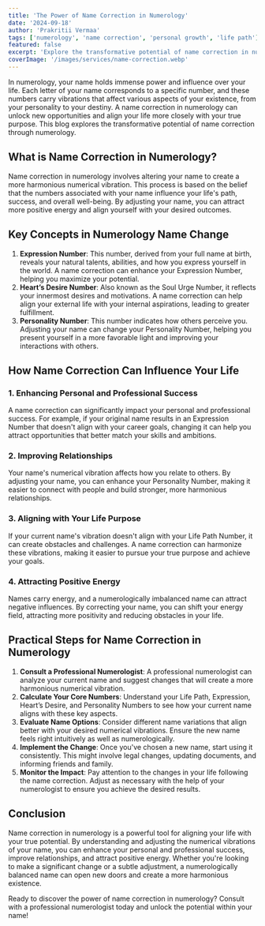 ---
title: 'The Power of Name Correction in Numerology'
date: '2024-09-18'
author: 'Prakritii Vermaa'
tags: ['numerology', 'name correction', 'personal growth', 'life path']
featured: false
excerpt: 'Explore the transformative potential of name correction in numerology and how it can align your life with your true purpose and attract positive energy.'
coverImage: '/images/services/name-correction.webp'
---

In numerology, your name holds immense power and influence over your life. Each letter of your name corresponds to a specific number, and these numbers carry vibrations that affect various aspects of your existence, from your personality to your destiny. A name correction in numerology can unlock new opportunities and align your life more closely with your true purpose. This blog explores the transformative potential of name correction through numerology.

## What is Name Correction in Numerology?

Name correction in numerology involves altering your name to create a more harmonious numerical vibration. This process is based on the belief that the numbers associated with your name influence your life's path, success, and overall well-being. By adjusting your name, you can attract more positive energy and align yourself with your desired outcomes.

## Key Concepts in Numerology Name Change

1. **Expression Number**: This number, derived from your full name at birth, reveals your natural talents, abilities, and how you express yourself in the world. A name correction can enhance your Expression Number, helping you maximize your potential.
2. **Heart’s Desire Number**: Also known as the Soul Urge Number, it reflects your innermost desires and motivations. A name correction can help align your external life with your internal aspirations, leading to greater fulfillment.
3. **Personality Number**: This number indicates how others perceive you. Adjusting your name can change your Personality Number, helping you present yourself in a more favorable light and improving your interactions with others.

## How Name Correction Can Influence Your Life

### 1. Enhancing Personal and Professional Success

A name correction can significantly impact your personal and professional success. For example, if your original name results in an Expression Number that doesn't align with your career goals, changing it can help you attract opportunities that better match your skills and ambitions.

### 2. Improving Relationships

Your name's numerical vibration affects how you relate to others. By adjusting your name, you can enhance your Personality Number, making it easier to connect with people and build stronger, more harmonious relationships.

### 3. Aligning with Your Life Purpose

If your current name's vibration doesn't align with your Life Path Number, it can create obstacles and challenges. A name correction can harmonize these vibrations, making it easier to pursue your true purpose and achieve your goals.

### 4. Attracting Positive Energy

Names carry energy, and a numerologically imbalanced name can attract negative influences. By correcting your name, you can shift your energy field, attracting more positivity and reducing obstacles in your life.

## Practical Steps for Name Correction in Numerology

1. **Consult a Professional Numerologist**: A professional numerologist can analyze your current name and suggest changes that will create a more harmonious numerical vibration.
2. **Calculate Your Core Numbers**: Understand your Life Path, Expression, Heart’s Desire, and Personality Numbers to see how your current name aligns with these key aspects.
3. **Evaluate Name Options**: Consider different name variations that align better with your desired numerical vibrations. Ensure the new name feels right intuitively as well as numerologically.
4. **Implement the Change**: Once you've chosen a new name, start using it consistently. This might involve legal changes, updating documents, and informing friends and family.
5. **Monitor the Impact**: Pay attention to the changes in your life following the name correction. Adjust as necessary with the help of your numerologist to ensure you achieve the desired results.

## Conclusion

Name correction in numerology is a powerful tool for aligning your life with your true potential. By understanding and adjusting the numerical vibrations of your name, you can enhance your personal and professional success, improve relationships, and attract positive energy. Whether you're looking to make a significant change or a subtle adjustment, a numerologically balanced name can open new doors and create a more harmonious existence.

Ready to discover the power of name correction in numerology? Consult with a professional numerologist today and unlock the potential within your name!
